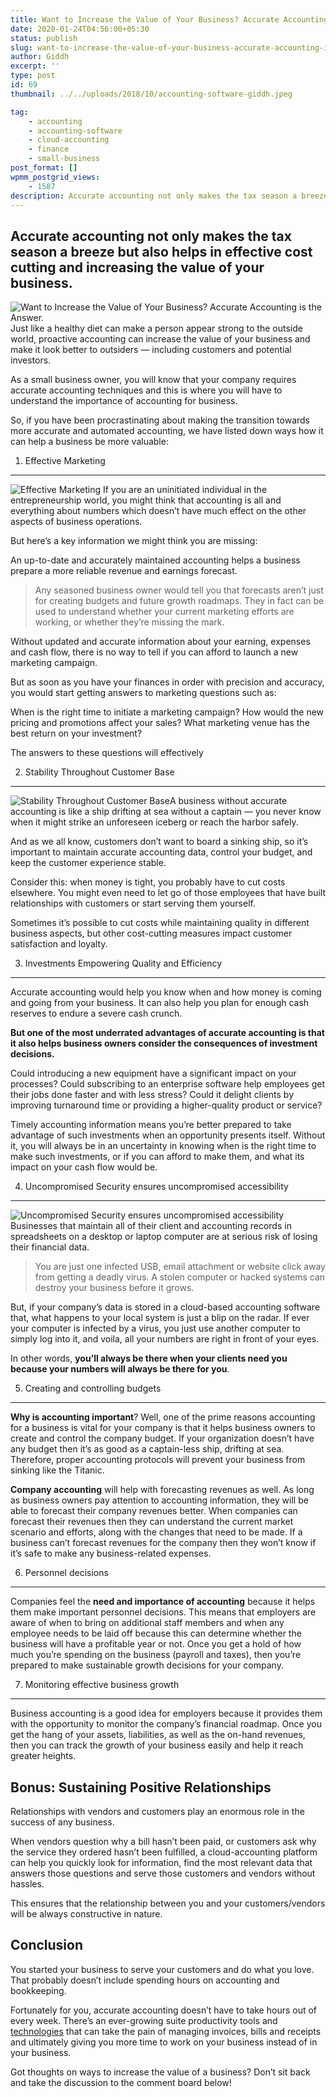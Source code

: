 ```yaml
---
title: Want to Increase the Value of Your Business? Accurate Accounting is the Answer.
date: 2020-01-24T04:56:00+05:30
status: publish
slug: want-to-increase-the-value-of-your-business-accurate-accounting-is-the-answer
author: Giddh
excerpt: ''
type: post
id: 69
thumbnail: ../../uploads/2018/10/accounting-software-giddh.jpeg

tag:
    - accounting
    - accounting-software
    - cloud-accounting
    - finance
    - small-business
post_format: []
wpmm_postgrid_views:
    - 1587
description: Accurate accounting not only makes the tax season a breeze but also helps in effective cost cutting and increasing the value of your business. 
---
```

Accurate accounting not only makes the tax season a breeze but also helps in effective cost cutting and increasing the value of your business. 
-----------------------------------------------------------------------------------------------------------------------------------------------
 <img src = "https://miro.medium.com/max/1245/1*e4y3d5YrGKAW6VBq1sneOw.jpeg" alt="Want to Increase the Value of Your Business? Accurate Accounting is the Answer." />
Just like a healthy diet can make a person appear strong to the outside world, proactive accounting can increase the value of your business and make it look better to outsiders — including customers and potential investors.

As a small business owner, you will know that your company requires accurate accounting techniques and this is where you will have to understand the importance of accounting for business.

So, if you have been procrastinating about making the transition towards more accurate and automated accounting, we have listed down ways how it can help a business be more valuable:

1. Effective Marketing
----------------------

<img class="wp-block-image size-large" src = "https://miro.medium.com/max/1430/1*xzszS4W9LtamUCwaHApvXQ.jpeg" alt="Effective Marketing" /> If you are an uninitiated individual in the entrepreneurship world, you might think that accounting is all and everything about numbers which doesn’t have much effect on the other aspects of business operations.

But here’s a key information we might think you are missing:

An up-to-date and accurately maintained accounting helps a business prepare a more reliable revenue and earnings forecast.

> Any seasoned business owner would tell you that forecasts aren’t just for creating budgets and future growth roadmaps. They in fact can be used to understand whether your current marketing efforts are working, or whether they’re missing the mark.

Without updated and accurate information about your earning, expenses and cash flow, there is no way to tell if you can afford to launch a new marketing campaign.

But as soon as you have your finances in order with precision and accuracy, you would start getting answers to marketing questions such as:

When is the right time to initiate a marketing campaign? How would the new pricing and promotions affect your sales? What marketing venue has the best return on your investment?

The answers to these questions will effectively

2. Stability Throughout Customer Base
-------------------------------------

<img class="wp-block-image size-large" src = "https://miro.medium.com/max/1221/1*iB2CX3PqIo1LAYUvoi-xvA.jpeg" alt="Stability Throughout Customer Base" />A business without accurate accounting is like a ship drifting at sea without a captain — you never know when it might strike an unforeseen iceberg or reach the harbor safely.

And as we all know, customers don’t want to board a sinking ship, so it’s important to maintain accurate accounting data, control your budget, and keep the customer experience stable.

Consider this: when money is tight, you probably have to cut costs elsewhere. You might even need to let go of those employees that have built relationships with customers or start serving them yourself.

Sometimes it’s possible to cut costs while maintaining quality in different business aspects, but other cost-cutting measures impact customer satisfaction and loyalty.

3. Investments Empowering Quality and Efficiency
------------------------------------------------

Accurate accounting would help you know when and how money is coming and going from your business. It can also help you plan for enough cash reserves to endure a severe cash crunch.

**But one of the most underrated advantages of accurate accounting is that it also helps business owners consider the consequences of investment decisions.**

Could introducing a new equipment have a significant impact on your processes? Could subscribing to an enterprise software help employees get their jobs done faster and with less stress? Could it delight clients by improving turnaround time or providing a higher-quality product or service?

Timely accounting information means you’re better prepared to take advantage of such investments when an opportunity presents itself. Without it, you will always be in an uncertainty in knowing when is the right time to make such investments, or if you can afford to make them, and what its impact on your cash flow would be.

4. Uncompromised Security ensures uncompromised accessibility
-------------------------------------------------------------

<img class="wp-block-image size-large" src = "https://miro.medium.com/max/854/1*1cfALS_zJ8zUSMSw8ERxKg.jpeg" alt="Uncompromised Security ensures uncompromised accessibility" />Businesses that maintain all of their client and accounting records in spreadsheets on a desktop or laptop computer are at serious risk of losing their financial data.

> You are just one infected USB, email attachment or website click away from getting a deadly virus. A stolen computer or hacked systems can destroy your business before it grows.

But, if your company’s data is stored in a cloud-based accounting software that, what happens to your local system is just a blip on the radar. If ever your computer is infected by a virus, you just use another computer to simply log into it, and voila, all your numbers are right in front of your eyes.

In other words, **you’ll always be there when your clients need you because your numbers will always be there for you**.

5. Creating and controlling budgets
-----------------------------------

**Why is accounting important**? Well, one of the prime reasons accounting for a business is vital for your company is that it helps business owners to create and control the company budget. If your organization doesn’t have any budget then it’s as good as a captain-less ship, drifting at sea. Therefore, proper accounting protocols will prevent your business from sinking like the Titanic.

**Company accounting** will help with forecasting revenues as well. As long as business owners pay attention to accounting information, they will be able to forecast their company revenues better. When companies can forecast their revenues then they can understand the current market scenario and efforts, along with the changes that need to be made. If a business can’t forecast revenues for the company then they won’t know if it’s safe to make any business-related expenses.

6. Personnel decisions
----------------------

Companies feel the **need and importance of accounting** because it helps them make important personnel decisions. This means that employers are aware of when to bring on additional staff members and when any employee needs to be laid off because this can determine whether the business will have a profitable year or not. Once you get a hold of how much you’re spending on the business (payroll and taxes), then you’re prepared to make sustainable growth decisions for your company.

7. Monitoring effective business growth
---------------------------------------

Business accounting is a good idea for employers because it provides them with the opportunity to monitor the company’s financial roadmap. Once you get the hang of your assets, liabilities, as well as the on-hand revenues, then you can track the growth of your business easily and help it reach greater heights.

Bonus: Sustaining Positive Relationships
----------------------------------------

Relationships with vendors and customers play an enormous role in the success of any business.

When vendors question why a bill hasn’t been paid, or customers ask why the service they ordered hasn’t been fulfilled, a cloud-accounting platform can help you quickly look for information, find the most relevant data that answers those questions and serve those customers and vendors without hassles.

This ensures that the relationship between you and your customers/vendors will be always constructive in nature.

Conclusion
----------

You started your business to serve your customers and do what you love. That probably doesn’t include spending hours on accounting and bookkeeping.

Fortunately for you, accurate accounting doesn’t have to take hours out of every week. There’s an ever-growing suite productivity tools and [technologies](https://giddh.com) that can take the pain of managing invoices, bills and receipts and ultimately giving you more time to work on your business instead of in your business.

Got thoughts on ways to increase the value of a business? Don’t sit back and take the discussion to the comment board below!